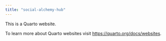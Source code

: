 ```yaml
---
title: "social-alchemy-hub"
---
```


This is a Quarto website.

To learn more about Quarto websites visit <https://quarto.org/docs/websites>.
